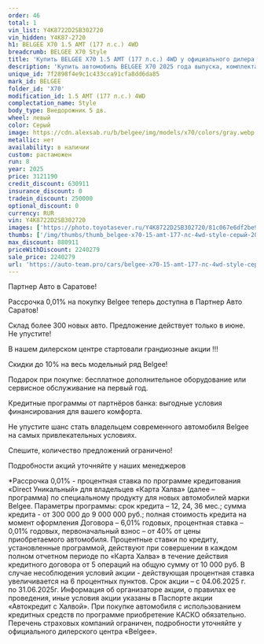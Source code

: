 ```yaml
---
order: 46
total: 1
vin_list: Y4K8722D2SB302720
vin_hidden: Y4K87-2720
h1: BELGEE X70 1.5 AMT (177 л.с.) 4WD
breadcrumb: BELGEE X70 Style
title: 'Купить BELGEE X70 1.5 AMT (177 л.с.) 4WD у официального дилера в Балаково'
description: 'Купить автомобиль BELGEE X70 2025 года выпуска, комплектация Style, цвет - Серый, двигатель - 1.5 AMT (177 л.с.) 4WD у официального дилера в г. Балаково. Стоимость данного автомобиля BELGEE X70 – 2240279'
unique_id: 7f2898f4e9c1c433cca91cfa8dd6da85
mark_id: BELGEE
folder_id: 'X70'
modification_id: 1.5 AMT (177 л.с.) 4WD
complectation_name: Style
body_type: Внедорожник 5 дв.
wheel: левый
color: Серый
image: https://cdn.alexsab.ru/b/belgee/img/models/x70/colors/gray.webp
metallic: нет
availability: в наличии
custom: растаможен
run: 8
year: 2025
price: 3121190
credit_discount: 630911
insurance_discount: 0
tradein_discount: 250000
optional_discount: 0
currency: RUR
vin: Y4K8722D2SB302720
images: ['https://photo.toyotasever.ru/Y4K8722D2SB302720/81c067e6df2be9db9570fcb7d2ed26f6.jpg', 'https://photo.toyotasever.ru/Y4K8722D2SB302720/5e7909223c068eaf618647441571372a.jpg', 'https://photo.toyotasever.ru/Y4K8722D2SB302720/c7fb23c9a40f12d5e2817145732ef29a.jpg', 'https://photo.toyotasever.ru/Y4K8722D2SB302720/675225c3080ea215c4b5be20866cb944.jpg', 'https://photo.toyotasever.ru/Y4K8722D2SB302720/e7365e1d4625f7e495ce10ab3f7514cc.jpg', 'https://photo.toyotasever.ru/Y4K8722D2SB302720/ad780e887293efa64fbe01a7bc22fad1.jpg', 'https://photo.toyotasever.ru/Y4K8722D2SB302720/2ff29d7e8f5c28d5e7017cc200dc13b9.jpg', 'https://photo.toyotasever.ru/Y4K8722D2SB302720/0d7a368a5a07c8b33308a517f263f8cb.jpg', 'https://photo.toyotasever.ru/Y4K8722D2SB302720/8d3b3d6918b1d1ae72c53ca984a580e5.jpg', 'https://photo.toyotasever.ru/Y4K8722D2SB302720/7b4e8ec64cba6f3e77de041773dee94d.jpg', 'https://photo.toyotasever.ru/Y4K8722D2SB302720/51a72c06b0dc73a67778f16a84b30bba.jpg']
thumbs: ['/img/thumbs/thumb_belgee-x70-15-amt-177-лс-4wd-style-серый-2025_d26f6_0.webp', '/img/thumbs/thumb_belgee-x70-15-amt-177-лс-4wd-style-серый-2025_1372a_1.webp', '/img/thumbs/thumb_belgee-x70-15-amt-177-лс-4wd-style-серый-2025_ef29a_2.webp', '/img/thumbs/thumb_belgee-x70-15-amt-177-лс-4wd-style-серый-2025_cb944_3.webp', '/img/thumbs/thumb_belgee-x70-15-amt-177-лс-4wd-style-серый-2025_514cc_4.webp']
max_discount: 880911
priceWithDiscount: 2240279
sale_price: 2240279
url: 'https://auto-team.pro/cars/belgee-x70-15-amt-177-лс-4wd-style-серый-2025/'
---
```

<p>
 Партнер Авто в Саратове!
</p>
<p>
</p>
<p>
 Рассрочка 0,01% на покупку Belgee теперь доступна в Партнер Авто Саратов!
</p>
<p>
 Склад более 300 новых авто. Предложение действует только в июне. He упустите!
</p>
<p>
</p>
<p>
 В нашем дилерском центре стартовали грандиозные акции !!!
</p>
<p>
</p>
<p>
 Скидки дo 10% нa весь модельный ряд Belgee!
</p>
<p>
 Подарок при покупке: бесплатное дополнительное оборудование или сервисное обслуживание на первый год.
</p>
<p>
 Кредитные программы от партнёров банка: выгодные условия финансирования для вашего комфорта.
</p>
<p>
</p>
<p>
 Не упустите шанс стать владельцем современного автомобиля Belgee на самых привлекательных условиях.
</p>
<p>
 Спешите, количество предложений ограничено!
</p>
<p>
</p>
<p>
 Подробности акций уточняйте у наших менеджеров
</p>
<p>
</p>
<p>
 *Рассрочка 0,01% - процентная ставка по программе кредитования «Dirесt Уникальный» для владельцев «Карта Халва» (далее – программа) по специальному продукту для новых автомобилей марки Belgee. Параметры программы: срок кредита – 12, 24, 36 мес.; сумма кредита - от 300 000 до 9 000 000 руб.; полная стоимость кредита на момент оформления Договора – 6,01% годовых, процентная ставка – 0,01% годовых, первоначальный взнос – от 40% от цены приобретаемого автомобиля. Процентные ставки по кредиту, установленные программой, действуют при совершении в каждом полном отчетном периоде по «Карта Халва» в течение действия кредитного договора от 5 операций на общую сумму от 10 000 руб. В случае несоблюдения условий акции - действующая процентная ставка увеличивается на 6 процентных пунктов. Срок акции – с 04.06.2025 г. по 31.06.2025г. Информация об организаторе акции, о правилах ее проведения, иные условия акции указаны в Паспорте акции «Автокредит с Халвой». При покупке автомобиля с использованием кредитных средств по программе приобретение КАСКО обязательно. Перечень страховых компаний ограничен, подробности уточняйте у официального дилерского центра «Belgee».
</p>

